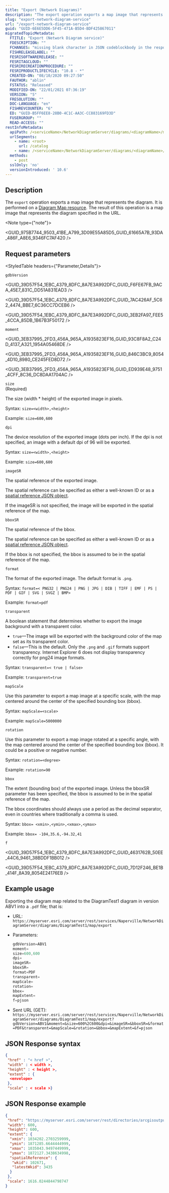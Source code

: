 ```yaml
---
title: "Export (Network Diagrams)"
description: "The export operation exports a map image that represents the diagram."
slug: "export-network-diagram-service"
url: "/export-network-diagram-service"
guid: "GUID-6E6E5DD6-5F45-471A-B5D4-BDF425867011"
migratedTopicMetadata:
  FTITLE: "Export (Network Diagram service)"
  FDESCRIPTION: ""
  FCHANGES: "missing blank character in JSON codeblockbody in the response syntax section"
  FISHRELEASELABEL: ""
  FESRISOFTWARERELEASE: ""
  FESRITAGCLOUD: ""
  FESRIRECREATIONPROCEDURE: ""
  FESRIPRODUCTLIFECYCLE: "10.8 - *"
  CREATED-ON: "08/10/2020 09:27:50"
  FAUTHOR: "ablin"
  FSTATUS: "Released"
  MODIFIED-ON: "22/01/2021 07:36:19"
  VERSION: "5"
  FRESOLUTION: ""
  DOC-LANGUAGE: "en"
  FISHREVCOUNTER: "6"
  ED: "GUID-B5FF6EE8-28B0-4C1C-AA3C-CC883169FD3D"
  FUSERGROUP: ""
  READ-ACCESS: ""
restInfoMetadata:
  apiPath: /<serviceName>/NetworkDiagramServer/diagrams/<diagramName>/map/export
  urlSegments:
    - name: <root>
      url: /catalog
    - name: /<serviceName>/NetworkDiagramServer/diagrams/<diagramName>/map/export
  methods: 
    - post
  sslOnly: 'no'
  versionIntroduced: ' 10.6'
---
```



## Description

The `export` operation exports a map image that represents the diagram. It is performed on a [Diagram Map resource](/diagram-map-network-diagram-service). The result of this operation is a map image that represents the diagram specified in the URL. 

<Note type={"note"}>

<GUID_975B7744_9503_41BE_A799_3D09E55A85D5_GUID_61665A7B_93DA_486F_A8E6_9346FC7AF420 />

</Note>

##  Request parameters 

<StyledTable headers={"Parameter,Details"}>

<StyledTableRow>

<StyledTableCell cellStyle="markdown">

`gdbVersion` 

</StyledTableCell>

<StyledTableCell cellStyle="markdown">

<GUID_39D57F54_1EBC_4379_8DFC_8A7E3A992DFC_GUID_F6FE67FB_9ACA_45E7_831C_DD51A831EAD3 />

<GUID_39D57F54_1EBC_4379_8DFC_8A7E3A992DFC_GUID_7AC426AF_5C62_4474_BBE7_6C36CC7DCEB6 />

<GUID_39D57F54_1EBC_4379_8DFC_8A7E3A992DFC_GUID_3EB2FA97_FEE5_4CCA_85DB_1B67B3F50172 />

</StyledTableCell>

</StyledTableRow>

<StyledTableRow>

<StyledTableCell cellStyle="markdown">

`moment` 

</StyledTableCell>

<StyledTableCell cellStyle="markdown">

<GUID_3EB37995_2FD3_456A_965A_A1935823EF16_GUID_93C8F8A2_C24D_4137_A321_1954A05468DE />

<GUID_3EB37995_2FD3_456A_965A_A1935823EF16_GUID_846C3BC9_8054_4D10_8980_CE245FED8D72 />

<GUID_3EB37995_2FD3_456A_965A_A1935823EF16_GUID_ED939E48_9751_4CFF_8C36_DC8DAA1704AC />

</StyledTableCell>

</StyledTableRow>

<StyledTableRow>

<StyledTableCell cellStyle="markdown">

`size` 
<br /> 
(Required)

</StyledTableCell>

<StyledTableCell cellStyle="markdown">

The size (width \* height) of the exported image in pixels.

Syntax: `size=<width>,<height>` 

Example: `size=600,600` 

</StyledTableCell>

</StyledTableRow>

<StyledTableRow>

<StyledTableCell cellStyle="markdown">

`dpi` 

</StyledTableCell>

<StyledTableCell cellStyle="markdown">

The device resolution of the exported image (dots per inch). If the dpi is not specified, an image with a default dpi of 96 will be exported.

Syntax: `size=<width>,<height>` 

Example: `size=600,600` 

</StyledTableCell>

</StyledTableRow>

<StyledTableRow>

<StyledTableCell cellStyle="markdown">

`imageSR` 

</StyledTableCell>

<StyledTableCell cellStyle="markdown">

The spatial reference of the exported image.

The spatial reference can be specified as either a well-known ID or as a [spatial reference JSON object](/geometry-objects#spatial-reference).

If the imageSR is not specified, the image will be exported in the spatial reference of the map.

</StyledTableCell>

</StyledTableRow>

<StyledTableRow>

<StyledTableCell cellStyle="markdown">

`bboxSR` 

</StyledTableCell>

<StyledTableCell cellStyle="markdown">

The spatial reference of the bbox.

The spatial reference can be specified as either a well-known ID or as a [spatial reference JSON object](/geometry-objects#spatial-reference).

If the bbox is not specified, the bbox is assumed to be in the spatial reference of the map.

</StyledTableCell>

</StyledTableRow>

<StyledTableRow>

<StyledTableCell cellStyle="markdown">

`format` 

</StyledTableCell>

<StyledTableCell cellStyle="markdown">

The format of the exported image. The default format is `.png`. 

Syntax: `format=< PNG32 | PNG24 | PNG | JPG | DIB | TIFF | EMF | PS | PDF | GIF | SVG | SVGZ | BMP>` 

Example: `format=pdf` 

</StyledTableCell>

</StyledTableRow>

<StyledTableRow>

<StyledTableCell cellStyle="markdown">

`transparent` 

</StyledTableCell>

<StyledTableCell cellStyle="markdown">

A boolean statement that determines whether to export the image background with a transparent color.

- `true`—The image will be exported with the background color of the map set as its transparent color. 
- `false`—This is the default. Only the `.png` and `.gif` formats support transparency. Internet Explorer 6 does not display transparency correctly for png24 image formats.

Syntax: `transparent=< true | false>` 

Example: `transparent=true` 

</StyledTableCell>

</StyledTableRow>

<StyledTableRow>

<StyledTableCell cellStyle="markdown">

`mapScale` 

</StyledTableCell>

<StyledTableCell cellStyle="markdown">

Use this parameter to export a map image at a specific scale, with the map centered around the center of the specified bounding box (bbox).

Syntax: `mapScale=<scale>` 

Example: `mapScale=5000000` 

</StyledTableCell>

</StyledTableRow>

<StyledTableRow>

<StyledTableCell cellStyle="markdown">

`rotation` 

</StyledTableCell>

<StyledTableCell cellStyle="markdown">

Use this parameter to export a map image rotated at a specific angle, with the map centered around the center of the specified bounding box (bbox). It could be a positive or negative number.

Syntax: `rotation=<degree>` 

Example: `rotation=90` 

</StyledTableCell>

</StyledTableRow>

<StyledTableRow>

<StyledTableCell cellStyle="markdown">

`bbox` 

</StyledTableCell>

<StyledTableCell cellStyle="markdown">

The extent (bounding box) of the exported image. Unless the bboxSR parameter has been specified, the bbox is assumed to be in the spatial reference of the map.

The bbox coordinates should always use a period as the decimal separator, even in countries where traditionally a comma is used.

Syntax: `bbox= <xmin>,<ymin>,<xmax>,<ymax>` 

Example: `bbox= -104,35.6,-94.32,41` 

</StyledTableCell>

</StyledTableRow>

<StyledTableRow>

<StyledTableCell cellStyle="markdown">

`f` 

</StyledTableCell>

<StyledTableCell cellStyle="markdown">

<GUID_39D57F54_1EBC_4379_8DFC_8A7E3A992DFC_GUID_4631762B_50EE_44C6_9461_38BDDF1BB012 />

<GUID_39D57F54_1EBC_4379_8DFC_8A7E3A992DFC_GUID_7D12F246_BE1B_414F_8A39_8054E24176EB />

</StyledTableCell>

</StyledTableRow>

</StyledTable>

## Example usage

Exporting the diagram map related to the DiagramTest1 diagram in version ABV1 into a `.pdf`  file; that is: 

-   URL: `https://myserver.esri.com/server/rest/services/Naperville/NetworkDiagramServer/diagrams/DiagramTest1/map/export` 
-   Parameters: 

    ```javascript
    gdbVersion=ABV1
    moment=
    size=600,600
    dpi=
    imageSR=
    bboxSR=
    format=PDF
    transparent=
    mapScale=
    rotation=
    bbox=
    mapExtent=
    f=pjson
    ```

     
-   Sent URL (GET): `https://myserver.esri.com/server/rest/services/Naperville/NetworkDiagramServer/diagrams/DiagramTest1/map/export?gdbVersion=ABV1&moment=&size=600%2C600&dpi=&imageSR=&bboxSR=&format=PDF&transparent=&mapScale=&rotation=&bbox=&mapExtent=&f=pjson` 

## JSON Response syntax

```json
{
 "href" : "< href >",
 "width" : < width >,
 "height" : < height >,
 "extent" : {
  <envelope>
 },
 "scale" : < scale >}
```

 

## JSON Response example

```json
{
 "href": "https://myserver.esri.com/server/rest/directories/arcgisoutput/Naperville/_ags_mapfbd81ca42315478dae1e746ae4cc6283.pdf",
 "width": 600,
 "height": 600,
 "extent": {
  "xmin": 1034202.2703259999,
  "ymin": 1871285.6644444999,
  "xmax": 1035043.9497449999,
  "ymax": 1872127.3438634998,
  "spatialReference": {
   "wkid": 102671,
   "latestWkid": 3435
  }
 },
 "scale": 1616.0244844798747
}


```

 
